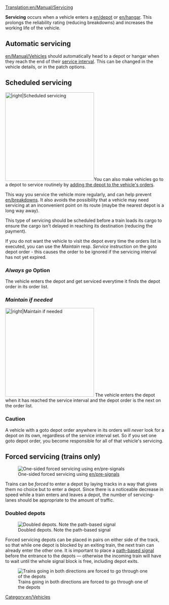 [[Translation:en/Manual/Servicing]]

'''Servicing''' occurs when a vehicle enters a [[en/depot]] or [[en/hangar]]. This prolongs the reliability rating (reducing breakdowns) and increases the working life of the vehicle.

==Automatic servicing==
[[en/Manual/Vehicles]] should automatically head to a depot or hangar when they reach the end of their [[en/Archive/Manual/Settings/Advanced Settings/Vehicles#Servicing|service interval]]. This can be changed in the vehicle details, or in the patch options.

==Scheduled servicing==
[[File:en/Scheduled servicing.png|thumb|280px||right|Scheduled servicing]]You can also make vehicles go to a depot to service routinely by [[en/Archive/Manual/Settings/Allow goto depot orders|adding the depot to the vehicle's orders]]. 

This way you service the vehicle more regularly, and can help prevent [[en/breakdowns]]. It also avoids the possibility that a vehicle may need servicing at an inconvenient point on its route (maybe the nearest depot is a long way away). 

This type of servicing should be scheduled before a train loads its cargo to ensure the cargo isn't delayed in reaching its destination (reducing the payment).

If you do not want the vehicle to visit the depot every time the orders list is executed, you can use the ''Maintain'' resp. ''Service'' instruction on the goto depot order - this causes the order to be ignored if the servicing interval has not yet expired.

=== ''Always go'' Option ===
The vehicle enters the depot and get serviced everytime it finds the depot order in its order list. 

=== ''Maintain if needed'' ===
[[File:en/Depot-order.png|thumb|280px||right|Maintain if needed]]
The vehicle enters the depot when it has reached the service interval and the depot order is the next on the order list.

=== Caution ===

A vehicle with a goto depot order anywhere in its orders will ''never'' look for a depot on its own, regardless of the service interval set. So if you set one goto depot order, you become responsible for all of that vehicle's servicing.

==Forced servicing (trains only)==

[[File:en/Forced servicing.png|thumb|right|One-sided forced servicing using [[en/pre-signals]]]]

Trains can be ''forced'' to enter a depot by laying tracks in a way that gives them no choice but to enter a depot. Since there is a noticeable decrease in speed while a train enters and leaves a depot, the number of servicing-lanes should be appropriate to the amount of traffic.

=== Doubled depots ===

[[File:en/Double-depot.png|thumb|right|Doubled depots. Note the path-based signal]]

Forced servicing depots can be placed in pairs on either side of the track, so that while one depot is blocked by an exiting train, the next train can already enter the other one. It is important to place a [[en/Manual/Signals#Path_signals|path-based signal]] before the entrance to the depots — otherwise the incoming train will have to wait until the whole signal block is free, including depot exits.

[[File:en/Forced-servicing.png|thumb|right|right|Trains going in both directions are forced to go through one of the depots]]
 
[[Category:en/Vehicles]]